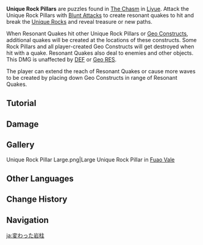 {{Terminology Infobox
|image  = Unique Rock Pillar.png
|region = Liyue
|area   = The Chasm (Area)
|type   = Exploration
}}
'''Unique Rock Pillars''' are puzzles found in [[The Chasm (Area)|The Chasm]] in [[Liyue]]. Attack the Unique Rock Pillars with [[Blunt Attack]]s to create resonant quakes to hit and break the [[Unique Rock]]s and reveal treasure or new paths.

When Resonant Quakes hit other Unique Rock Pillars or [[Geo Constructs]], additional quakes will be created at the locations of these constructs. Some Rock Pillars and all player-created Geo Constructs will get destroyed when hit with a quake. Resonant Quakes also deal {{Color|True Geo DMG}} to enemies and other objects. This DMG is unaffected by [[DEF]] or [[Geo RES]].

The player can extend the reach of Resonant Quakes or cause more waves to be created by placing down Geo Constructs in range of Resonant Quakes.

==Tutorial==
{{Tutorial|Unique Rock Pillars}}

==Damage==
{{Environmental Damage|21|Resonant Quakes}}

==Gallery==
<gallery>
Unique Rock Pillar Large.png|Large Unique Rock Pillar in [[Fuao Vale]]
</gallery>

==Other Languages==
{{Other Languages
|en      = Unique Rock Pillar
|zhs     = 奇怪的岩柱
|zhs_rm  = Qíguài de Yánzhù
|zht     = 奇怪的岩柱
|zht_rm  = Qíguài de Yánzhù
|zh_tl   = Strange Rock Pillar
|ja      = 変わった岩柱
|ja_rm   = Kawatta Iwabashira{{Assumed}}
|ja_tl   = Strange Rock Pillar
|ko      = {{tt|이상|異常}}한 바위 기둥
|ko_rm   = Isang-han Bawi Gidung
|ko_tl   = Strange Rock Pillar
|es      = Pilar de piedra extraño
|es_tl   = Strange Stone Pillar
|fr      = Pilier rocheux étrange
|fr_tl   = Strange Rock Pillar
|ru      = Странная каменная колонна
|ru_tl   = Strange Stone Column
|th      = "เสาหินประหลาด"
|th_rm   = "Sao hin pralat"
|th_tl   = 
|vi      = {{tt|Trụ|柱}} {{tt|Nham|岩}} {{tt|Kỳ|奇}} Lạ
|vi_tl   = Strange Rock Pillar
|de      = Komische Steinsäule
|de_tl   = Strange Stone Pillar
|id      = Pilar Batu Unik
|id_tl   = Unique Rock Pillar
|pt      = Pilar de Pedra Estranho
|pt_tl   = 
|tr      = Benzersiz Taş Sütun
|tr_tl   = 
|it      = Pilastro roccioso insolito
|it_tl   = Unusual Rock Pillar
}}

==Change History==
{{Change History|2.6}}

==Navigation==
{{Exploration Navbox|Liyue}}

[[ja:変わった岩柱]]